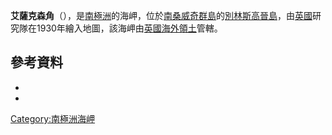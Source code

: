 {{Coord|59|26|S|27|3|W|source:GNIS|display=title}}

'''艾薩克森角'''（{{lang-en|Isaacson Point}}），是[[南極洲|南極洲]]的海岬，位於[[南桑威奇群島|南桑威奇群島]]的[[別林斯高晉島|別林斯高晉島]]，由[[英國|英國]]研究隊在1930年繪入地圖，該海岬由[[英國海外領土|英國海外領土]]管轄。

==參考資料==
*{{cite gnis | type = antarid | id = 7364| name = Isaacson Point | accessdate = 2012-07-10}}
*{{usgs-gazetteer|id=7364}}

{{Antarctica-geo-stub}}
[[Category:南極洲海岬|Category:南極洲海岬]]